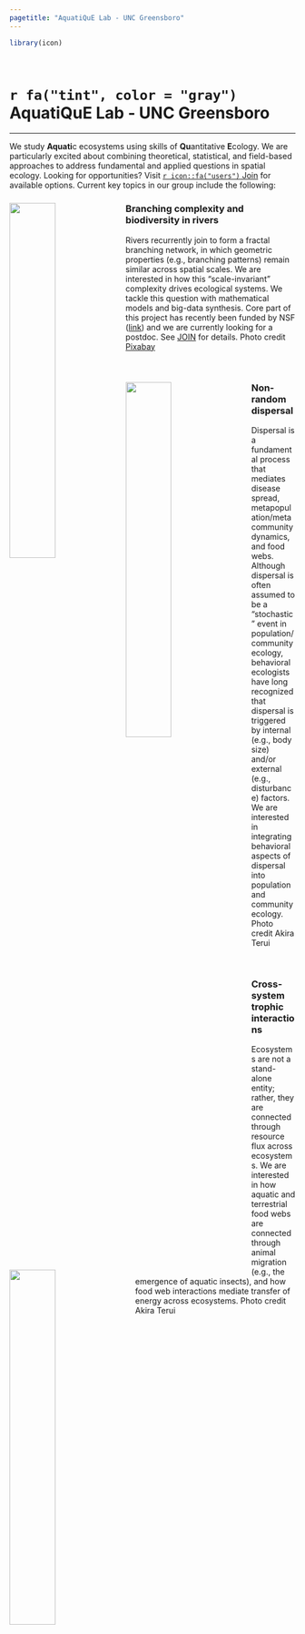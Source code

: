 ```yaml
---
pagetitle: "AquatiQuE Lab - UNC Greensboro"
---
```


```r

library(icon)

```
\

# `r fa("tint", color = "gray")` AquatiQuE Lab - UNC Greensboro

---

We study **Aquati**c ecosystems using skills of **Qu**antitative **E**cology. We are particularly excited about combining theoretical, statistical, and field-based approaches to address fundamental and applied questions in spatial ecology. Looking for opportunities? Visit [`r icon::fa("users")` Join](join.html) for available options. Current key topics in our group include the following:

<div class="clearfix">
<img src="image/img01.jpg" style = "width: 40%" align = left>

### Branching complexity and biodiversity in rivers

Rivers recurrently join to form a fractal branching network, in which geometric properties (e.g., branching patterns) remain similar across spatial scales. We are interested in how this “scale-invariant” complexity drives ecological systems. We tackle this question with mathematical models and big-data synthesis. Core part of this project has recently been funded by NSF ([link](https://nsf.gov/awardsearch/showAward?AWD_ID=2015634&HistoricalAwards=false)) and we are currently looking for a postdoc. See [JOIN](join.html) for details. Photo credit <a href="https://pixabay.com/ja/?utm_source=link-attribution&amp;utm_medium=referral&amp;utm_campaign=image&amp;utm_content=1031760">Pixabay</a>
</div>
\
<div class="clearfix">
<img src="image/img02.jpg" style = "width: 40%; margin-right: 20px" align = left>

### Non-random dispersal

Dispersal is a fundamental process that mediates disease spread, metapopulation/metacommunity dynamics, and food webs. Although dispersal is often assumed to be a “stochastic” event in population/community ecology, behavioral ecologists have long recognized that dispersal is triggered by internal (e.g., body size) and/or external (e.g., disturbance) factors. We are interested in integrating behavioral aspects of dispersal into population and community ecology. Photo credit Akira Terui
</div>
\
<div class="clearfix">
<img src="image/img03.jpg" style = "width: 40%; margin-right: 20px" align = left>

### Cross-system trophic interactions

Ecosystems are not a stand-alone entity; rather, they are connected through resource flux across ecosystems. We are interested in how aquatic and terrestrial food webs are connected through animal migration (e.g., the emergence of aquatic insects), and how food web interactions mediate transfer of energy across ecosystems. Photo credit Akira Terui
</div>
